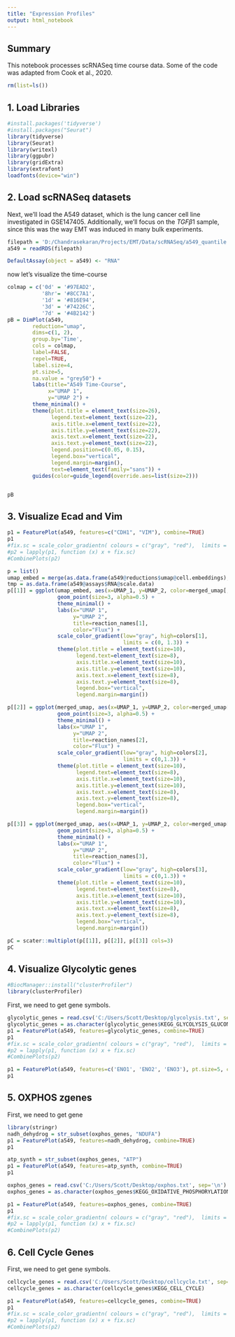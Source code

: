 ```yaml
---
title: "Expression Profiles"
output: html_notebook
---
```


## Summary
This notebook processes scRNASeq time course data. Some of the code was adapted from Cook et al., 2020.

```r
rm(list=ls())
```

## 1. Load Libraries
```r
#install.packages('tidyverse')
#install.packages("Seurat")
library(tidyverse)
library(Seurat)
library(writexl)
library(ggpubr)
library(gridExtra)
library(extrafont)
loadfonts(device="win")
```

## 2. Load scRNASeq datasets
Next, we'll load the A549 dataset, which is the lung cancer cell line investigated in GSE147405. Additionally, we'll focus on the $TGF \beta 1$ sample, since this was the way EMT was induced in many bulk experiments.

```r
filepath = 'D:/Chandrasekaran/Projects/EMT/Data/scRNASeq/a549_quantile.rds'
a549 = readRDS(filepath)

DefaultAssay(object = a549) <- "RNA"
```

now let's visualize the time-course
```r
colmap = c('0d' = '#97EAD2',
           '8hr'= '#8CC7A1',
           '1d' = '#816E94',
           '3d' = '#74226C',
           '7d' = '#4B2142')
pB = DimPlot(a549, 
        reduction="umap",
        dims=c(1, 2),
        group.by='Time',
        cols = colmap,
        label=FALSE,
        repel=TRUE,
        label.size=4,
        pt.size=5, 
        na.value = "grey50") + 
        labs(title="A549 Time-Course", 
             x="UMAP 1", 
             y="UMAP 2") +
        theme_minimal() +
        theme(plot.title = element_text(size=26),
              legend.text=element_text(size=22),
              axis.title.x=element_text(size=22),
              axis.title.y=element_text(size=22),
              axis.text.x=element_text(size=22),
              axis.text.y=element_text(size=22),
              legend.position=c(0.05, 0.15),
              legend.box="vertical",
              legend.margin=margin(),
              text=element_text(family="sans")) +
        guides(color=guide_legend(override.aes=list(size=2)))


pB
```

## 3. Visualize Ecad and Vim
```r
p1 = FeaturePlot(a549, features=c("CDH1", "VIM"), combine=TRUE)
p1
#fix.sc = scale_color_gradientn( colours = c("gray", "red"),  limits = c(1, 3))
#p2 = lapply(p1, function (x) x + fix.sc)
#CombinePlots(p2)

```
```r
p = list()
umap_embed = merge(as.data.frame(a549@reductions$umap@cell.embeddings), as.data.frame(a549@assays$RNA@scale.data))
tmp = as.data.frame(a549@assays$RNA@scale.data)
p[[1]] = ggplot(umap_embed, aes(x=UMAP_1, y=UMAP_2, color=merged_umap[, reactions_to_visualize[1]])) + 
                geom_point(size=3, alpha=0.5) +
                theme_minimal() +
                labs(x="UMAP 1", 
                     y="UMAP 2",
                     title=reaction_names[1], 
                     color="Flux") + 
                scale_color_gradient(low="gray", high=colors[1],
                                     limits = c(0, 1.3)) +
                theme(plot.title = element_text(size=10),
                      legend.text=element_text(size=8),
                      axis.title.x=element_text(size=10),
                      axis.title.y=element_text(size=10),
                      axis.text.x=element_text(size=8),
                      axis.text.y=element_text(size=8),
                      legend.box="vertical",
                      legend.margin=margin())

p[[2]] = ggplot(merged_umap, aes(x=UMAP_1, y=UMAP_2, color=merged_umap[, reactions_to_visualize[2]])) + 
                geom_point(size=3, alpha=0.5) +
                theme_minimal() +
                labs(x="UMAP 1", 
                     y="UMAP 2",
                     title=reaction_names[2], 
                     color="Flux") + 
                scale_color_gradient(low="gray", high=colors[2],
                                     limits = c(0,1.3)) +
                theme(plot.title = element_text(size=10),
                      legend.text=element_text(size=8),
                      axis.title.x=element_text(size=10),
                      axis.title.y=element_text(size=10),
                      axis.text.x=element_text(size=8),
                      axis.text.y=element_text(size=8),
                      legend.box="vertical",
                      legend.margin=margin())

p[[3]] = ggplot(merged_umap, aes(x=UMAP_1, y=UMAP_2, color=merged_umap[, reactions_to_visualize[3]])) + 
                geom_point(size=3, alpha=0.5) +
                theme_minimal() +
                labs(x="UMAP 1", 
                     y="UMAP 2",
                     title=reaction_names[3], 
                     color="Flux") + 
                scale_color_gradient(low="gray", high=colors[3],
                                     limits = c(0,1.3)) +
                theme(plot.title = element_text(size=10),
                      legend.text=element_text(size=8),
                      axis.title.x=element_text(size=10),
                      axis.title.y=element_text(size=10),
                      axis.text.x=element_text(size=8),
                      axis.text.y=element_text(size=8),
                      legend.box="vertical",
                      legend.margin=margin())

pC = scater::multiplot(p[[1]], p[[2]], p[[3]] cols=3)
pC
```

## 4. Visualize Glycolytic genes

```r
#BiocManager::install("clusterProfiler")
library(clusterProfiler)
```

First, we need to get gene symbols.
 

```r
glycolytic_genes = read.csv('C:/Users/Scott/Desktop/glycolysis.txt', sep='\n')
glycolytic_genes = as.character(glycolytic_genes$KEGG_GLYCOLYSIS_GLUCONEOGENESIS)
p1 = FeaturePlot(a549, features=glycolytic_genes, combine=TRUE)
p1
#fix.sc = scale_color_gradientn( colours = c("gray", "red"),  limits = c(1, 3))
#p2 = lapply(p1, function (x) x + fix.sc)
#CombinePlots(p2)

```

```r
p1 = FeaturePlot(a549, features=c('ENO1', 'ENO2', 'ENO3'), pt.size=5, combine=TRUE)
p1
```


## 5. OXPHOS zgenes
First, we need to get gene 

```r
library(stringr)
nadh_dehydrog = str_subset(oxphos_genes, "NDUFA")
p1 = FeaturePlot(a549, features=nadh_dehydrog, combine=TRUE)
p1
```

```r
atp_synth = str_subset(oxphos_genes, "ATP")
p1 = FeaturePlot(a549, features=atp_synth, combine=TRUE)
p1
```


```r
oxphos_genes = read.csv('C:/Users/Scott/Desktop/oxphos.txt', sep='\n')
oxphos_genes = as.character(oxphos_genes$KEGG_OXIDATIVE_PHOSPHORYLATION)

p1 = FeaturePlot(a549, features=oxphos_genes, combine=TRUE)
p1
#fix.sc = scale_color_gradientn( colours = c("gray", "red"),  limits = c(1, 3))
#p2 = lapply(p1, function (x) x + fix.sc)
#CombinePlots(p2)

```

## 6. Cell Cycle Genes
First, we need to get gene symbols.
```r
cellcycle_genes = read.csv('C:/Users/Scott/Desktop/cellcycle.txt', sep='\n')
cellcycle_genes = as.character(cellcycle_genes$KEGG_CELL_CYCLE)

p1 = FeaturePlot(a549, features=cellcycle_genes, combine=TRUE)
p1
#fix.sc = scale_color_gradientn( colours = c("gray", "red"),  limits = c(1, 3))
#p2 = lapply(p1, function (x) x + fix.sc)
#CombinePlots(p2)

```